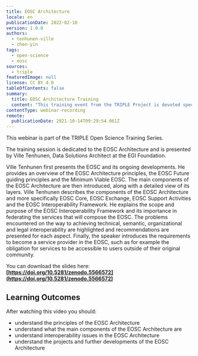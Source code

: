 ```yaml
---
title: EOSC Architecture
locale: en
publicationDate: 2022-02-10
version: 1.0.0
authors:
  - tenhunen-ville
  - chen-yin
tags:
  - open-science
  - eosc
sources:
  - triple
featuredImage: null
license: CC BY 4.0
tableOfContents: false
summary:
  title: EOSC Architecture Training
  content: "This training event from the TRIPLE Project is devoted specifically to the EOSC Architecture, and provides information on the following topics, among others: Overview of the EOSC Architecture principles; Main components of the EOSC Architecture; Interoperability in the EOSC Architecture; Main documents, projects and further development."
contentType: webinar-recording
remote:
  publicationDate: 2021-10-14T09:29:54.061Z
---
```

This webinar is part of the TRIPLE Open Science Training Series.

The training session is dedicated to the EOSC Architecture and is presented by Ville Tenhunen, Data Solutions Architect at the EGI Foundation.

Ville Tenhunen first presents the EOSC and its ongoing developments. He provides an overview of the EOSC Architecture principles, the EOSC Future guiding principles and the Minimum Viable EOSC. The main components of the EOSC Architecture are then introduced, along with a detailed view of its layers. Ville Tenhunen describes the components of the EOSC Architecture and more specifically EOSC Core, EOSC Exchange, EOSC Support Activities and the EOSC Interoperability Framework. He explains the scope and purpose of the EOSC Interoperability Framework and its importance in federating the services that will compose the EOSC. The problems encountered on the way to achieving technical, semantic, organizational and legal interoperability are highlighted and recommendations are presented for each aspect. Finally, the speaker introduces the requirements to become a service provider in the EOSC, such as for example the obligation for services to be accessible to users outside of their original community.

You can download the slides here: **[https://doi.org/10.5281/zenodo.5566572](https://doi.org/10.5281/zenodo.5566572)**

## Learning Outcomes

After watching this video you should:

* understand the principles of the EOSC Architecture
* understand what the main components of the EOSC Architecture are
* understand interoperability issues in the EOSC Architecture
* understand the projects and further developments of the EOSC Architecture

<VideoCard provider="youtube" id="7VIf58-yGUY" title="EOSC Architecture" subtitle="Click here to view" image="images/featured-image.png" />
